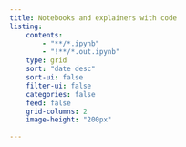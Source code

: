 ```yaml
---
title: Notebooks and explainers with code
listing:
    contents:
        - "**/*.ipynb"
        - "!**/*.out.ipynb"
    type: grid
    sort: "date desc"
    sort-ui: false
    filter-ui: false
    categories: false
    feed: false
    grid-columns: 2
    image-height: "200px"
  
---
```

